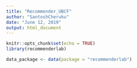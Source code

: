 ```yaml
---
title: "Recommender_UBCF"
author: "SantoshCheruku"
date: "June 12, 2019"
output: html_document
---
```


```r
knitr::opts_chunk$set(echo = TRUE)
library(recommenderlab)
```

```r
data_package <- data(package = "recommenderlab")

```

